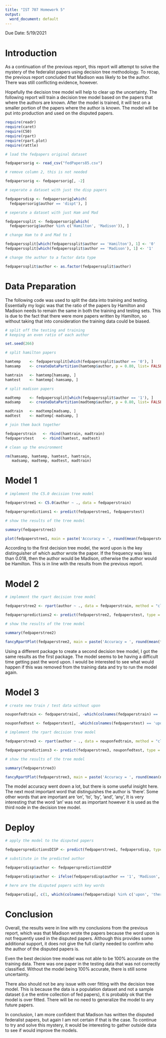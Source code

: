 ---
title: "IST 707 Homework 5"
output:
  word_document: default
---

Due Date: 5/19/2021

# Introduction

As a continuation of the previous report, this report will attempt to solve
the mystery of the federalist papers using decision tree methodology. To recap,
the previous report concluded that Madison was likely to be the author. There was
still conflicting evidence, however.

Hopefully the decision tree model will help to clear up the uncertainty.
The following report will train a decision tree model based on the papers that
where the authors are known. After the model is trained, it will test on a smaller
portion of the papers where the author is known. The model will be put into
production and used on the disputed papers.

```{r include = FALSE}

require(readr)
require(caret)
require(C50)
require(rpart)
require(rpart.plot)
require(rattle)

```

```{r Initial Data Preparation, include = FALSE}

# load the fedpapers original dataset

fedpapersorig <- read_csv("fedPapers85.csv")

# remove column 2, this is not needed

fedpapersorig <- fedpapersorig[, -2]

# seperate a dataset with just the disp papers

fedpapersdisp <- fedpapersorig[which(
  fedpapersorig$author == 'dispt'), ]

# seperate a dataset with just Ham and Mad

fedpaperssplit <- fedpapersorig[which(
  fedpapersorig$author %in% c('Hamilton', 'Madison')), ]

# change Ham to 0 and Mad to 1

fedpaperssplit[which(fedpaperssplit$author == 'Hamilton'), 1] <- '0'
fedpaperssplit[which(fedpaperssplit$author == 'Madison'), 1] <- '1'

# change the author to a factor data type

fedpaperssplit$author <- as.factor(fedpaperssplit$author)

```

# Data Preparation

The following code was used to split the data into training and testing.
Essentially my logic was that the ratio of the papers by Hamilton and
Madison needs to remain the same in both the training and testing sets.
This is due to the fact that there were more papers written by Hamilton,
so without taking that into consideration the training data could be biased.

```{r Training / Test Split}

# split off the testing and training
# keeping an even ratio of each author

set.seed(266)

# split hamilton papers

hamtemp    <- fedpaperssplit[which(fedpaperssplit$author == '0'), ]
hamsamp    <- createDataPartition(hamtemp$author, p = 0.80, list= FALSE)

hamtrain   <- hamtemp[hamsamp, ]
hamtest    <- hamtemp[-hamsamp, ]

# split madison papers

madtemp    <- fedpaperssplit[which(fedpaperssplit$author == '1'), ]
madsamp    <- createDataPartition(madtemp$author, p = 0.80, list= FALSE)

madtrain   <- madtemp[madsamp, ]
madtest    <- madtemp[-madsamp, ]

# join them back together

fedpaperstrain   <- rbind(hamtrain, madtrain)
fedpaperstest    <- rbind(hamtest, madtest)

# clean up the environment

rm(hamsamp, hamtemp, hamtest, hamtrain, 
   madsamp, madtemp, madtest, madtrain)

```

# Model 1

```{r C5.0 Tree Model}

# implement the C5.0 decision tree model

fedpaperstree1 <- C5.0(author ~ ., data = fedpaperstrain)

fedpaperspredictions1 <- predict(fedpaperstree1, fedpaperstest)

# show the results of the tree model

summary(fedpaperstree1)

plot(fedpaperstree1, main = paste('Accuracy = ', round(mean(fedpaperstest$author == fedpaperspredictions1) * 100, 2), '%'))

```

According to the first decision tree model, the word upon is the key
distinguisher of which author wrote the paper. If the frequency was
less than 0.018, then the author would be Madison, otherwise the
author would be Hamilton. This is in line with the results from the
previous report.

# Model 2

```{r}

# implement the rpart decision tree model

fedpaperstree2 <- rpart(author ~ ., data = fedpaperstrain, method = "class")

fedpaperspredictions2 <- predict(fedpaperstree2, fedpaperstest, type = "class")

# show the results of the tree model

summary(fedpaperstree2)

fancyRpartPlot(fedpaperstree2, main = paste('Accuracy = ', round(mean(fedpaperstest$author == fedpaperspredictions2) * 100, 2), '%'))

```

Using a different package to create a second decision tree model, I got
the same results as the first package. The model seems to be having a
difficult time getting past the word upon. I would be interested to see
what would happen if this was removed from the training data and
try to run the model again.

# Model 3

```{r}

# create new train / test data without upon

nouponfedtrain <- fedpaperstrain[, -which(colnames(fedpaperstrain) == 'upon')]

nouponfedtest <- fedpaperstest[, -which(colnames(fedpaperstest) == 'upon')]

# implement the rpart decision tree model

fedpaperstree3 <- rpart(author ~ ., data = nouponfedtrain, method = "class", control=rpart.control(minsplit=3, cp=0))

fedpaperspredictions3 <- predict(fedpaperstree3, nouponfedtest, type = "class")

# show the results of the tree model

summary(fedpaperstree3)

fancyRpartPlot(fedpaperstree3, main = paste('Accuracy = ', round(mean(nouponfedtest$author == fedpaperspredictions3) * 100, 2), '%'))

```

The model accuracy went down a lot, but there is some useful insight here.
The next most important word that distinguishes the author is 'there'.
Some other words that are important are 'on', 'to', 'by', 'and', 'any',
It is very interesting that the word 'an' was not as important however
it is used as the third node in the decision tree model.

# Deploy

```{r}

# apply the model to the disputed papers

fedpaperspredictionsDISP <- predict(fedpaperstree1, fedpapersdisp, type = "class")

# substitute in the predicted author

fedpapersdisp$author <- fedpaperspredictionsDISP

fedpapersdisp$author <- ifelse(fedpapersdisp$author == '1', 'Madison', 'Hamilton')

```

```{r}

# here are the disputed papers with key words

fedpapersdisp[, c(1, which(colnames(fedpapersdisp) %in% c('upon', 'there', 'an')))]

```

# Conclusion

Overall, the results were in line with my conclusions from the previous report,
which was that Madison wrote the papers because the word upon is not
frequently used in the disputed papers. Although this provides some additional
support, it does not give the full clarity needed to confirm who the author
of the disputed papers is.

Even the best decision tree model was not able to be 100% accurate on the
training data. There was one paper in the testing data that was not
correctly classified. Without the model being 100% accurate, there is
still some uncertainty.

There also should not be any issue with over fitting with the decision tree model.
This is because the data is a population dataset and not a sample dataset (i.e
the entire collection of fed papers), it is probably ok that the model is over fitted.
There will be no need to generalize the model to any future papers.

In conclusion, I am more confident that Madison has written the disputed
federalist papers, but again I am not certain if that is the case. To continue to
try and solve this mystery, it would be interesting to gather outside data
to see if would improve the models.